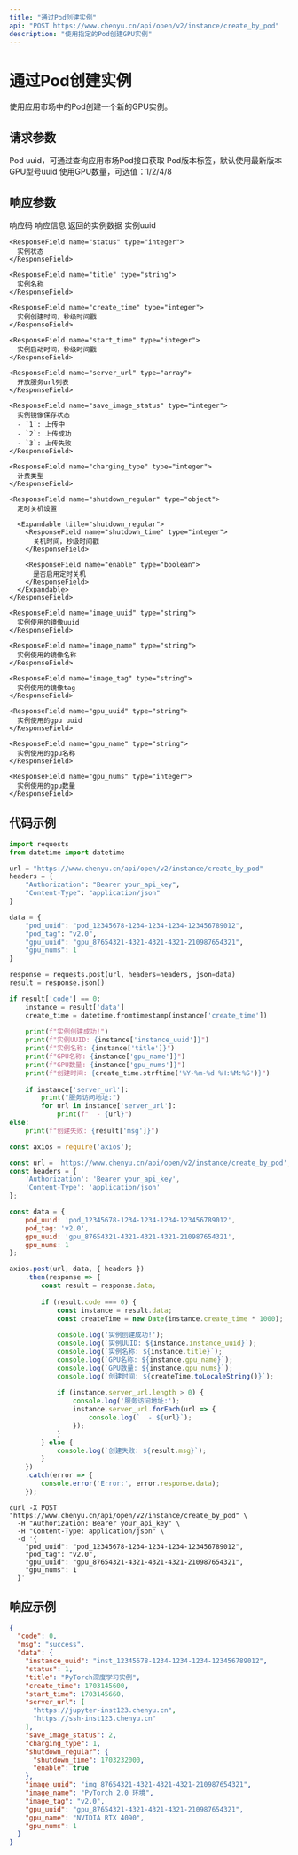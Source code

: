 ```yaml
---
title: "通过Pod创建实例"
api: "POST https://www.chenyu.cn/api/open/v2/instance/create_by_pod"
description: "使用指定的Pod创建GPU实例"
---
```


# 通过Pod创建实例

使用应用市场中的Pod创建一个新的GPU实例。

## 请求参数

<ParamField body="pod_uuid" type="string" required>
  Pod uuid，可通过查询应用市场Pod接口获取
</ParamField>

<ParamField body="pod_tag" type="string">
  Pod版本标签，默认使用最新版本
</ParamField>

<ParamField body="gpu_uuid" type="string" required>
  GPU型号uuid
</ParamField>

<ParamField body="gpu_nums" type="integer" required>
  使用GPU数量，可选值：1/2/4/8
</ParamField>

## 响应参数

<ResponseField name="code" type="integer">
  响应码
</ResponseField>

<ResponseField name="msg" type="string">
  响应信息
</ResponseField>

<ResponseField name="data" type="object">
  返回的实例数据
  
  <Expandable title="data">
    <ResponseField name="instance_uuid" type="string">
      实例uuid
    </ResponseField>
    
    <ResponseField name="status" type="integer">
      实例状态
    </ResponseField>
    
    <ResponseField name="title" type="string">
      实例名称
    </ResponseField>
    
    <ResponseField name="create_time" type="integer">
      实例创建时间，秒级时间戳
    </ResponseField>
    
    <ResponseField name="start_time" type="integer">
      实例启动时间，秒级时间戳
    </ResponseField>
    
    <ResponseField name="server_url" type="array">
      开放服务url列表
    </ResponseField>
    
    <ResponseField name="save_image_status" type="integer">
      实例镜像保存状态
      - `1`: 上传中
      - `2`: 上传成功
      - `3`: 上传失败
    </ResponseField>
    
    <ResponseField name="charging_type" type="integer">
      计费类型
    </ResponseField>
    
    <ResponseField name="shutdown_regular" type="object">
      定时关机设置
      
      <Expandable title="shutdown_regular">
        <ResponseField name="shutdown_time" type="integer">
          关机时间，秒级时间戳
        </ResponseField>
        
        <ResponseField name="enable" type="boolean">
          是否启用定时关机
        </ResponseField>
      </Expandable>
    </ResponseField>
    
    <ResponseField name="image_uuid" type="string">
      实例使用的镜像uuid
    </ResponseField>
    
    <ResponseField name="image_name" type="string">
      实例使用的镜像名称
    </ResponseField>
    
    <ResponseField name="image_tag" type="string">
      实例使用的镜像tag
    </ResponseField>
    
    <ResponseField name="gpu_uuid" type="string">
      实例使用的gpu uuid
    </ResponseField>
    
    <ResponseField name="gpu_name" type="string">
      实例使用的gpu名称
    </ResponseField>
    
    <ResponseField name="gpu_nums" type="integer">
      实例使用的gpu数量
    </ResponseField>
  </Expandable>
</ResponseField>

## 代码示例

<CodeGroup>

```python Python
import requests
from datetime import datetime

url = "https://www.chenyu.cn/api/open/v2/instance/create_by_pod"
headers = {
    "Authorization": "Bearer your_api_key",
    "Content-Type": "application/json"
}

data = {
    "pod_uuid": "pod_12345678-1234-1234-1234-123456789012",
    "pod_tag": "v2.0",
    "gpu_uuid": "gpu_87654321-4321-4321-4321-210987654321",
    "gpu_nums": 1
}

response = requests.post(url, headers=headers, json=data)
result = response.json()

if result['code'] == 0:
    instance = result['data']
    create_time = datetime.fromtimestamp(instance['create_time'])
    
    print(f"实例创建成功!")
    print(f"实例UUID: {instance['instance_uuid']}")
    print(f"实例名称: {instance['title']}")
    print(f"GPU名称: {instance['gpu_name']}")
    print(f"GPU数量: {instance['gpu_nums']}")
    print(f"创建时间: {create_time.strftime('%Y-%m-%d %H:%M:%S')}")
    
    if instance['server_url']:
        print("服务访问地址:")
        for url in instance['server_url']:
            print(f"  - {url}")
else:
    print(f"创建失败: {result['msg']}")
```

```javascript JavaScript
const axios = require('axios');

const url = 'https://www.chenyu.cn/api/open/v2/instance/create_by_pod';
const headers = {
    'Authorization': 'Bearer your_api_key',
    'Content-Type': 'application/json'
};

const data = {
    pod_uuid: 'pod_12345678-1234-1234-1234-123456789012',
    pod_tag: 'v2.0',
    gpu_uuid: 'gpu_87654321-4321-4321-4321-210987654321',
    gpu_nums: 1
};

axios.post(url, data, { headers })
    .then(response => {
        const result = response.data;
        
        if (result.code === 0) {
            const instance = result.data;
            const createTime = new Date(instance.create_time * 1000);
            
            console.log('实例创建成功!');
            console.log(`实例UUID: ${instance.instance_uuid}`);
            console.log(`实例名称: ${instance.title}`);
            console.log(`GPU名称: ${instance.gpu_name}`);
            console.log(`GPU数量: ${instance.gpu_nums}`);
            console.log(`创建时间: ${createTime.toLocaleString()}`);
            
            if (instance.server_url.length > 0) {
                console.log('服务访问地址:');
                instance.server_url.forEach(url => {
                    console.log(`  - ${url}`);
                });
            }
        } else {
            console.log(`创建失败: ${result.msg}`);
        }
    })
    .catch(error => {
        console.error('Error:', error.response.data);
    });
```

```curl cURL
curl -X POST "https://www.chenyu.cn/api/open/v2/instance/create_by_pod" \
  -H "Authorization: Bearer your_api_key" \
  -H "Content-Type: application/json" \
  -d '{
    "pod_uuid": "pod_12345678-1234-1234-1234-123456789012",
    "pod_tag": "v2.0",
    "gpu_uuid": "gpu_87654321-4321-4321-4321-210987654321",
    "gpu_nums": 1
  }'
```

</CodeGroup>

## 响应示例

```json
{
  "code": 0,
  "msg": "success",
  "data": {
    "instance_uuid": "inst_12345678-1234-1234-1234-123456789012",
    "status": 1,
    "title": "PyTorch深度学习实例",
    "create_time": 1703145600,
    "start_time": 1703145660,
    "server_url": [
      "https://jupyter-inst123.chenyu.cn",
      "https://ssh-inst123.chenyu.cn"
    ],
    "save_image_status": 2,
    "charging_type": 1,
    "shutdown_regular": {
      "shutdown_time": 1703232000,
      "enable": true
    },
    "image_uuid": "img_87654321-4321-4321-4321-210987654321",
    "image_name": "PyTorch 2.0 环境",
    "image_tag": "v2.0",
    "gpu_uuid": "gpu_87654321-4321-4321-4321-210987654321",
    "gpu_name": "NVIDIA RTX 4090",
    "gpu_nums": 1
  }
}
```